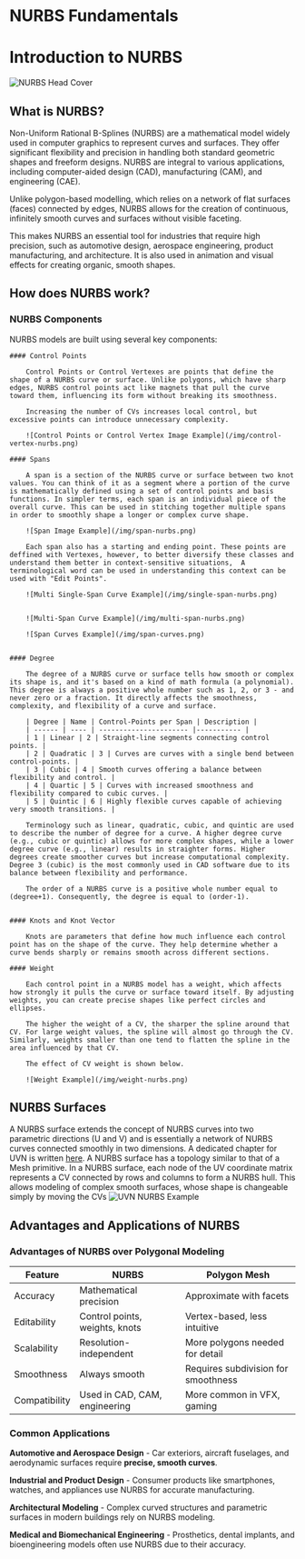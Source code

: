 # NURBS Fundamentals

# Introduction to NURBS

![NURBS Head Cover](/img/nurbs-cover.png)

## What is NURBS?

Non-Uniform Rational B-Splines (NURBS) are a mathematical model widely used in computer graphics to represent curves and surfaces. They offer significant flexibility and precision in handling both standard geometric shapes and freeform designs. NURBS are integral to various applications, including computer-aided design (CAD), manufacturing (CAM), and engineering (CAE).
   
Unlike polygon-based modelling, which relies on a network of flat surfaces (faces) connected by edges, NURBS allows for the creation of continuous, infinitely smooth curves and surfaces without visible faceting.

This makes NURBS an essential tool for industries that require high precision, such as automotive design, aerospace engineering, product manufacturing, and architecture. It is also used in animation and visual effects for creating organic, smooth shapes.

## How does NURBS work?

### NURBS Components

NURBS models are built using several key components:

    #### Control Points   
        
        Control Points or Control Vertexes are points that define the shape of a NURBS curve or surface. Unlike polygons, which have sharp edges, NURBS control points act like magnets that pull the curve toward them, influencing its form without breaking its smoothness.
	   
	    Increasing the number of CVs increases local control, but excessive points can introduce unnecessary complexity.

        ![Control Points or Control Vertex Image Example](/img/control-vertex-nurbs.png)

    #### Spans    

        A span is a section of the NURBS curve or surface between two knot values. You can think of it as a segment where a portion of the curve is mathematically defined using a set of control points and basis functions. In simpler terms, each span is an individual piece of the overall curve. This can be used in stitching together multiple spans in order to smoothly shape a longer or complex curve shape. 

        ![Span Image Example](/img/span-nurbs.png)

        Each span also has a starting and ending point. These points are deffined with Vertexes, however, to better diversify these classes and understand them better in context-sensitive situations,  A terminological word can be used in understanding this context can be used with "Edit Points". 

        ![Multi Single-Span Curve Example](/img/single-span-nurbs.png)


        ![Multi-Span Curve Example](/img/multi-span-nurbs.png)

        ![Span Curves Example](/img/span-curves.png)


    #### Degree  
        
        The degree of a NURBS curve or surface tells how smooth or complex its shape is, and it's based on a kind of math formula (a polynomial). This degree is always a positive whole number such as 1, 2, or 3 - and never zero or a fraction. It directly affects the smoothness, complexity, and flexibility of a curve and surface.
     
        | Degree | Name | Control-Points per Span | Description |
        | ------ | ---- | ---------------------- |----------- | 
        | 1 | Linear | 2 | Straight-line segments connecting control points. | 
        | 2 | Quadratic | 3 | Curves are curves with a single bend between control-points. | 
        | 3 | Cubic | 4 | Smooth curves offering a balance between flexibility and control. | 
        | 4 | Quartic | 5 | Curves with increased smoothness and flexibility compared to cubic curves. | 
        | 5 | Quintic | 6 | Highly flexible curves capable of achieving very smooth transitions. |

        Terminology such as linear, quadratic, cubic, and quintic are used to describe the number of degree for a curve. A higher degree curve (e.g., cubic or quintic) allows for more complex shapes, while a lower degree curve (e.g., linear) results in straighter forms. Higher degrees create smoother curves but increase computational complexity. Degree 3 (cubic) is the most commonly used in CAD software due to its balance between flexibility and performance.
     
        The order of a NURBS curve is a positive whole number equal to (degree+1). Consequently, the degree is equal to (order-1). 


    #### Knots and Knot Vector   

        Knots are parameters that define how much influence each control point has on the shape of the curve. They help determine whether a curve bends sharply or remains smooth across different sections.

    #### Weight 

        Each control point in a NURBS model has a weight, which affects how strongly it pulls the curve or surface toward itself. By adjusting weights, you can create precise shapes like perfect circles and ellipses. 

        The higher the weight of a CV, the sharper the spline around that CV. For large weight values, the spline will almost go through the CV. Similarly, weights smaller than one tend to flatten the spline in the area influenced by that CV.

        The effect of CV weight is shown below.

        ![Weight Example](/img/weight-nurbs.png)

## NURBS Surfaces

A NURBS surface extends the concept of NURBS curves into two parametric directions (U and V) and is essentially a network of NURBS curves connected smoothly in two dimensions. A dedicated chapter for UVN is written [here](/cad-essentials/uvn-coordinate-system).
A NURBS surface has a topology similar to that of a Mesh primitive. In a NURBS surface, each node of the UV coordinate matrix represents a CV connected by rows and columns to form a NURBS hull. This allows modeling of complex smooth surfaces, whose shape is changeable simply by moving the CVs
![UVN NURBS Example](/img/uvn-nurbs.png)

## Advantages and Applications of NURBS

### Advantages of NURBS over Polygonal Modeling 

| Feature | NURBS | Polygon Mesh |
| ------- | ----- | ------------ |
| Accuracy | Mathematical precision | Approximate with facets |
| Editability | Control points, weights, knots | Vertex-based, less intuitive |
| Scalability | Resolution-independent | More polygons needed for detail |
| Smoothness | Always smooth | Requires subdivision for smoothness |
| Compatibility | Used in CAD, CAM, engineering | More common in VFX, gaming |

### Common Applications 

**Automotive and Aerospace Design** - Car exteriors, aircraft fuselages, and aerodynamic surfaces require **precise, smooth curves**.

**Industrial and Product Design** - Consumer products like smartphones, watches, and appliances use NURBS for accurate manufacturing.

**Architectural Modeling** - Complex curved structures and parametric surfaces in modern buildings rely on NURBS modeling. 

**Medical and Biomechanical Engineering** - Prosthetics, dental implants, and bioengineering models often use NURBS due to their accuracy. 
